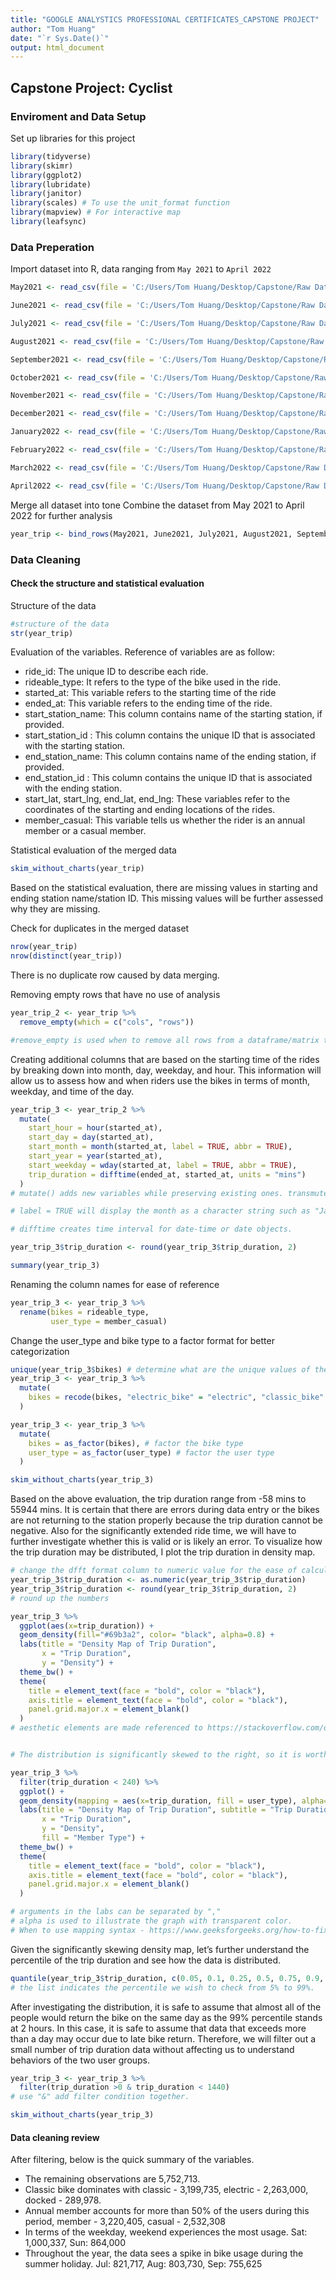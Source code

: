 ```yaml
---
title: "GOOGLE ANALYSTICS PROFESSIONAL CERTIFICATES_CAPSTONE PROJECT"
author: "Tom Huang"
date: "`r Sys.Date()`"
output: html_document
---
```


## Capstone Project: Cyclist

### Enviroment and Data Setup
Set up libraries for this project
```r
library(tidyverse)
library(skimr)
library(ggplot2)
library(lubridate)
library(janitor)
library(scales) # To use the unit_format function
library(mapview) # For interactive map 
library(leafsync)
```


### Data Preperation
Import dataset into R, data ranging from `May 2021` to `April 2022`
```r
May2021 <- read_csv(file = 'C:/Users/Tom Huang/Desktop/Capstone/Raw Data/202105-divvy-tripdata/202105-divvy-tripdata.csv')

June2021 <- read_csv(file = 'C:/Users/Tom Huang/Desktop/Capstone/Raw Data/202106-divvy-tripdata/202106-divvy-tripdata.csv')

July2021 <- read_csv(file = 'C:/Users/Tom Huang/Desktop/Capstone/Raw Data/202107-divvy-tripdata/202107-divvy-tripdata.csv')

August2021 <- read_csv(file = 'C:/Users/Tom Huang/Desktop/Capstone/Raw Data/202108-divvy-tripdata/202108-divvy-tripdata.csv')

September2021 <- read_csv(file = 'C:/Users/Tom Huang/Desktop/Capstone/Raw Data/202109-divvy-tripdata/202109-divvy-tripdata.csv')

October2021 <- read_csv(file = 'C:/Users/Tom Huang/Desktop/Capstone/Raw Data/202110-divvy-tripdata/202110-divvy-tripdata.csv')

November2021 <- read_csv(file = 'C:/Users/Tom Huang/Desktop/Capstone/Raw Data/202111-divvy-tripdata/202111-divvy-tripdata.csv')

December2021 <- read_csv(file = 'C:/Users/Tom Huang/Desktop/Capstone/Raw Data/202112-divvy-tripdata/202112-divvy-tripdata.csv')

January2022 <- read_csv(file = 'C:/Users/Tom Huang/Desktop/Capstone/Raw Data/202201-divvy-tripdata/202201-divvy-tripdata.csv')

February2022 <- read_csv(file = 'C:/Users/Tom Huang/Desktop/Capstone/Raw Data/202202-divvy-tripdata/202202-divvy-tripdata.csv')

March2022 <- read_csv(file = 'C:/Users/Tom Huang/Desktop/Capstone/Raw Data/202203-divvy-tripdata/202203-divvy-tripdata.csv')

April2022 <- read_csv(file = 'C:/Users/Tom Huang/Desktop/Capstone/Raw Data/202204-divvy-tripdata/202204-divvy-tripdata.csv')
```

Merge all dataset into tone
Combine the dataset from May 2021 to April 2022 for further analysis
```r
year_trip <- bind_rows(May2021, June2021, July2021, August2021, September2021, October2021, November2021, December2021, January2022, February2022, March2022, April2022)
```

### Data Cleaning

#### Check the structure and statistical evaluation
Structure of the data
```r
#structure of the data
str(year_trip)
```

Evaluation of the variables. Reference of variables are as follow:

* ride_id: The unique ID to describe each ride.
* rideable_type: It refers to the type of the bike used in the ride.
* started_at: This variable refers to the starting time of the ride
* ended_at: This variable refers to the ending time of the ride. 
* start_station_name: This column contains name of the starting station, if provided.
* start_station_id : This column contains the unique ID that is associated with the starting station.
* end_station_name: This column contains name of the ending station, if provided. 
* end_station_id : This column contains the unique ID that is associated with the ending station.
* start_lat, start_lng, end_lat, end_lng: These variables refer to the coordinates of the starting and ending locations of the rides.
* member_casual: This variable tells us whether the rider is an annual member or a casual member.


Statistical evaluation of the merged data
```r
skim_without_charts(year_trip)

```

Based on the statistical evaluation, there are missing values in starting and ending station name/station ID. 
This missing values will be further assessed why they are missing.

Check for duplicates in the merged dataset
```r
nrow(year_trip)
nrow(distinct(year_trip))
```
There is no duplicate row caused by data merging.

Removing empty rows that have no use of analysis

```r
year_trip_2 <- year_trip %>%
  remove_empty(which = c("cols", "rows"))

#remove_empty is used when to remove all rows from a dataframe/matrix that are composed entirely of NA values.
```

Creating additional columns that are based on the starting time of the rides by breaking down into month, day, weekday, and hour. This information will allow us to assess how and when riders use the bikes in terms of month, weekday, and time of the day.
```r
year_trip_3 <- year_trip_2 %>%
  mutate(
    start_hour = hour(started_at),
    start_day = day(started_at),
    start_month = month(started_at, label = TRUE, abbr = TRUE),
    start_year = year(started_at),
    start_weekday = wday(started_at, label = TRUE, abbr = TRUE),
    trip_duration = difftime(ended_at, started_at, units = "mins")
  )
# mutate() adds new variables while preserving existing ones. transmute() adds new variables and drops the existing one.

# label = TRUE will display the month as a character string such as "January" while "FALSE" will display the month as a number. This logic is applied to wday function.

# difftime creates time interval for date-time or date objects.

year_trip_3$trip_duration <- round(year_trip_3$trip_duration, 2)

summary(year_trip_3)
```

Renaming the column names for ease of reference
```r
year_trip_3 <- year_trip_3 %>%
  rename(bikes = rideable_type,
         user_type = member_casual)
```


Change the user_type and bike type to a factor format for better categorization
```r
unique(year_trip_3$bikes) # determine what are the unique values of the bike type
year_trip_3 <- year_trip_3 %>%
  mutate(
    bikes = recode(bikes, "electric_bike" = "electric", "classic_bike" = "classic", "docked_bike" = "docked")
  )

year_trip_3 <- year_trip_3 %>%
  mutate(
    bikes = as_factor(bikes), # factor the bike type
    user_type = as_factor(user_type) # factor the user type
  )

skim_without_charts(year_trip_3)
```

Based on the above evaluation, the trip duration range from -58 mins to 55944 mins. It is certain that there are errors during data entry or the bikes are not returning to the station properly because the trip duration cannot be negative. Also for the significantly extended ride time, we will have to further investigate whether this is valid or is likely an error. To visualize how the trip duration may be distributed, I plot the trip duration in density map. 


```r

# change the dfft format column to numeric value for the ease of calculation
year_trip_3$trip_duration <- as.numeric(year_trip_3$trip_duration)
year_trip_3$trip_duration <- round(year_trip_3$trip_duration, 2) 
# round up the numbers

year_trip_3 %>%
  ggplot(aes(x=trip_duration)) +
  geom_density(fill="#69b3a2", color= "black", alpha=0.8) +
  labs(title = "Density Map of Trip Duration", 
       x = "Trip Duration", 
       y = "Density") +
  theme_bw() +
  theme(
    title = element_text(face = "bold", color = "black"),
    axis.title = element_text(face = "bold", color = "black"),
    panel.grid.major.x = element_blank()
  )
# aesthetic elements are made referenced to https://stackoverflow.com/questions/53450097/r-ggplot-labssubtitle-and-caption-not-working


# The distribution is significantly skewed to the right, so it is worth taking a closer look by limiting range of trip_duration

year_trip_3 %>%
  filter(trip_duration < 240) %>%
  ggplot() +
  geom_density(mapping = aes(x=trip_duration, fill = user_type), alpha=0.3) +
  labs(title = "Density Map of Trip Duration", subtitle = "Trip Duration less than Four Hours", 
       x = "Trip Duration", 
       y = "Density", 
       fill = "Member Type") +
  theme_bw() +
  theme(
    title = element_text(face = "bold", color = "black"),
    axis.title = element_text(face = "bold", color = "black"),
    panel.grid.major.x = element_blank()
  )

# arguments in the labs can be separated by ","
# alpha is used to illustrate the graph with transparent color.
# When to use mapping syntax - https://www.geeksforgeeks.org/how-to-fix-error-mapping-must-be-created-by-aes-in-r/
```

Given the significantly skewing density map, let's further understand the percentile of the trip duration and see how the data is distributed. 

```r
quantile(year_trip_3$trip_duration, c(0.05, 0.1, 0.25, 0.5, 0.75, 0.9, 0.95, 0.99)) 
# the list indicates the percentile we wish to check from 5% to 99%. 
```

After investigating the distribution, it is safe to assume that almost all of the people would return the bike on the same day as the 99% percentile stands at 2 hours. In this case, it is safe to assume that data that exceeds more than a day may occur due to late bike return. Therefore, we will filter out a small number of trip duration data without affecting us to understand behaviors of the two user groups.

```r
year_trip_3 <- year_trip_3 %>%
  filter(trip_duration >0 & trip_duration < 1440)
# use "&" add filter condition together.

skim_without_charts(year_trip_3)
```

#### Data cleaning review

After filtering, below is the quick summary of the variables.

* The remaining observations are 5,752,713. 
* Classic bike dominates with classic - 3,199,735, electric - 2,263,000, docked - 289,978.
* Annual member accounts for more than 50% of the users during this period, member - 3,220,405, casual - 2,532,308 
* In terms of the weekday, weekend experiences the most usage. Sat: 1,000,337, Sun: 864,000
* Throughout the year, the data sees a spike in bike usage during the summer holiday. Jul: 821,717, Aug: 803,730, Sep: 755,625
